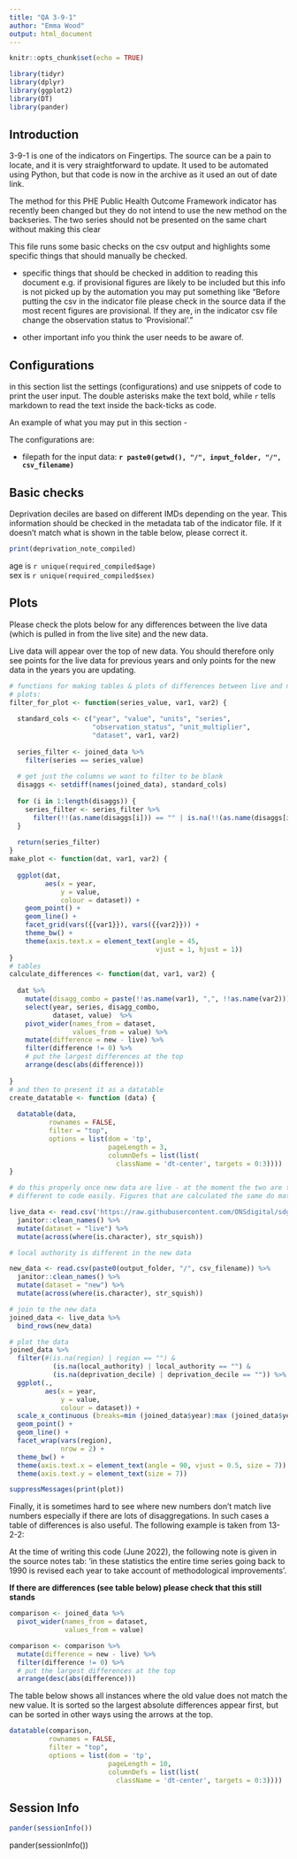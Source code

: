 ```yaml
---
title: "QA 3-9-1"
author: "Emma Wood"
output: html_document
---
```



```r
knitr::opts_chunk$set(echo = TRUE)
```

```r
library(tidyr)
library(dplyr)
library(ggplot2)
library(DT)
library(pander)
```
## Introduction

3-9-1 is one of the indicators on Fingertips. The source can be a pain to locate,
and it is very straightforward to update. It used to be automated using Python,
but that code is now in the archive as it used an out of date link.  
  
The method for this PHE Public Health Outcome Framework indicator has recently
been changed but they do not intend to use the new method on the backseries. The 
two series should not be presented on the same chart without making this clear
   
This file runs some basic checks on the csv output and highlights some specific 
things that should manually be checked.
  
- specific things that should be checked in addition to reading this document 
e.g. if provisional figures are likely to be included but this info is not 
picked up by the automation you may put something like "Before putting the csv 
in the indicator file please check in the source data if the most recent 
figures are provisional. If they are, in the indicator csv file change the 
observation status to 'Provisional'."  
  
- other important info you think the user needs to be aware of.
  
## Configurations
in this section list the settings (configurations) and use snippets of code to 
print the user input. The double asterisks make the text bold, while `r` tells 
markdown to read the text inside the back-ticks as code. 

An example of what you may put in this section -
  
  The configurations are:  
  
  - filepath for the input data: **`r paste0(getwd(), "/", input_folder, "/", csv_filename)`**
  
  
## Basic checks
Deprivation deciles are based on different IMDs depending on the year. This 
information should be checked in the metadata tab of the indicator file. If it
doesn't match what is shown in the table below, please correct it.

```r
print(deprivation_note_compiled)

```
   
age is `r unique(required_compiled$age)`  
sex is `r unique(required_compiled$sex)`  

## Plots
Please check the plots below for any differences between the live data (which 
is pulled in from the live site) and the new data.  
  
Live data will appear over the top of new data. You should therefore only 
see points for the live data for previous years and only points for the new data 
in the years you are updating. 

```r
# functions for making tables & plots of differences between live and new data
# plots:
filter_for_plot <- function(series_value, var1, var2) {
  
  standard_cols <- c("year", "value", "units", "series",
                     "observation_status", "unit_multiplier",
                     "dataset", var1, var2)
  
  series_filter <- joined_data %>% 
    filter(series == series_value)
  
  # get just the columns we want to filter to be blank
  disaggs <- setdiff(names(joined_data), standard_cols)
  
  for (i in 1:length(disaggs)) {
    series_filter <- series_filter %>% 
      filter(!!(as.name(disaggs[i])) == "" | is.na(!!(as.name(disaggs[i]))))
  }
  
  return(series_filter)
} 
make_plot <- function(dat, var1, var2) {
  
  ggplot(dat,
         aes(x = year,
             y = value,
             colour = dataset)) +
    geom_point() +
    geom_line() +
    facet_grid(vars({{var1}}), vars({{var2}})) +
    theme_bw() +
    theme(axis.text.x = element_text(angle = 45,
                                     vjust = 1, hjust = 1))
}
# tables
calculate_differences <- function(dat, var1, var2) {
  
  dat %>% 
    mutate(disagg_combo = paste(!!as.name(var1), ",", !!as.name(var2))) %>% 
    select(year, series, disagg_combo,
           dataset, value)  %>% 
    pivot_wider(names_from = dataset,
                values_from = value) %>% 
    mutate(difference = new - live) %>% 
    filter(difference != 0) %>%
    # put the largest differences at the top
    arrange(desc(abs(difference)))
  
}
# and then to present it as a datatable
create_datatable <- function (data) {
  
  datatable(data, 
          rownames = FALSE, 
          filter = "top",
          options = list(dom = 'tp', 
                         pageLength = 3,
                         columnDefs = list(list(
                           className = 'dt-center', targets = 0:3))))
}
```

```r

# do this properly once new data are live - at the moment the two are too
# different to code easily. Figures that are calculated the same do match.

live_data <- read.csv('https://raw.githubusercontent.com/ONSdigital/sdg-data/master/data/indicator_3-9-1.csv') %>%
  janitor::clean_names() %>% 
  mutate(dataset = "live") %>% 
  mutate(across(where(is.character), str_squish)) 

# local authority is different in the new data

new_data <- read.csv(paste0(output_folder, "/", csv_filename)) %>%
  janitor::clean_names() %>% 
  mutate(dataset = "new") %>% 
  mutate(across(where(is.character), str_squish)) 

# join to the new data
joined_data <- live_data %>% 
  bind_rows(new_data) 

# plot the data
joined_data %>% 
  filter(#(is.na(region) | region == "") & 
           (is.na(local_authority) | local_authority == "") & 
           (is.na(deprivation_decile) | deprivation_decile == "")) %>%  
  ggplot(.,
         aes(x = year,
             y = value,
             colour = dataset)) +
  scale_x_continuous (breaks=min (joined_data$year):max (joined_data$year)) +
  geom_point() +
  geom_line() +
  facet_wrap(vars(region),
             nrow = 2) +
  theme_bw() +
  theme(axis.text.x = element_text(angle = 90, vjust = 0.5, size = 7)) +
  theme(axis.text.y = element_text(size = 7))

```


```r
suppressMessages(print(plot))
```

Finally, it is sometimes hard to see where new numbers don't match live numbers
especially if there are lots of disaggregations. In such cases a table of 
differences is also useful. The following example is taken from 13-2-2:
  
  At the time of writing this code (June 2022), the following note is given in the
  source notes tab: 'in these statistics the entire time series going back to 
  1990 is revised each year to take account of methodological improvements'.  
  
  **If there are differences (see table below) please check that this still stands**

```r
comparison <- joined_data %>% 
  pivot_wider(names_from = dataset,
              values_from = value)

comparison <- comparison %>% 
  mutate(difference = new - live) %>%
  filter(difference != 0) %>% 
  # put the largest differences at the top
  arrange(desc(abs(difference)))

```


  The table below shows all instances where the old value does not match the new 
  value. It is sorted so the largest absolute differences appear first, but can
  be sorted in other ways using the arrows at the top.
```r
datatable(comparison, 
          rownames = FALSE, 
          filter = "top",
          options = list(dom = 'tp', 
                         pageLength = 10,
                         columnDefs = list(list(
                           className = 'dt-center', targets = 0:3))))
```

## Session Info
```r
pander(sessionInfo())
```

pander(sessionInfo())
